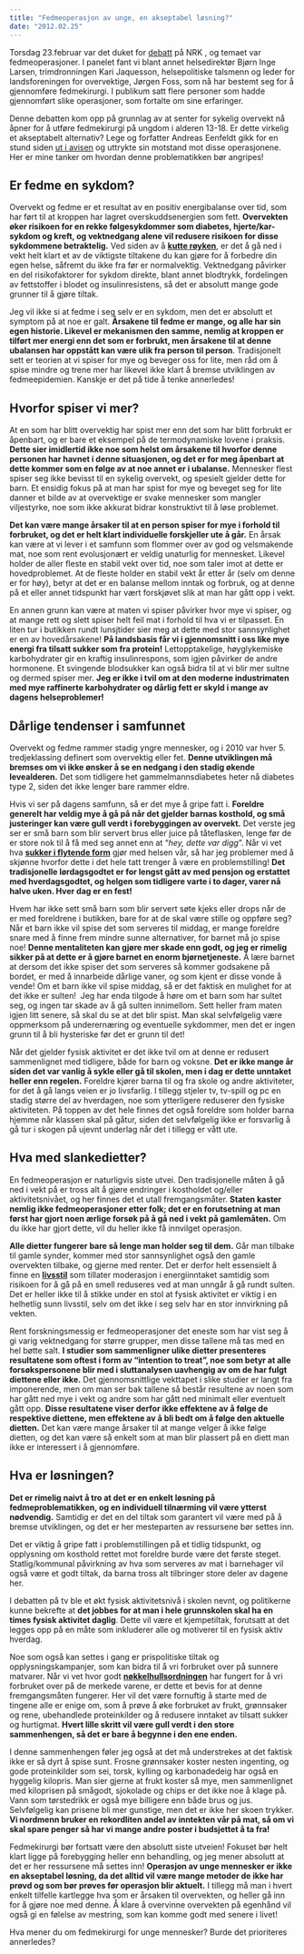 ```yaml
---
title: "Fedmeoperasjon av unge, en akseptabel løsning?"
date: "2012.02.25"
---
```


Torsdag 23.februar var det duket for [debatt](http://www.nrk.no/nett-tv/klipp/829251/) på NRK , og temaet var fedmeoperasjoner. I panelet fant vi blant annet helsedirektør Bjørn Inge Larsen, trimdronningen Kari Jaquesson, helsepolitiske talsmenn og leder for landsforeningen for overvektige, Jørgen Foss, som nå har bestemt seg for å gjennomføre fedmekirurgi. I publikum satt flere personer som hadde gjennomført slike operasjoner, som fortalte om sine erfaringer.

Denne debatten kom opp på grunnlag av at senter for sykelig overvekt nå åpner for å utføre fedmekirurgi på ungdom i alderen 13-18. Er dette virkelig et akseptabelt alternativ? Lege og forfatter Andreas Eenfeldt gikk for en stund siden [ut i avisen](http://sprek.bt.no/sprek/--Lavkarbo-er-svaret-15175.html) og uttrykte sin motstand mot disse operasjonene. Her er mine tanker om hvordan denne problematikken bør angripes!

## Er fedme en sykdom?

Overvekt og fedme er et resultat av en positiv energibalanse over tid, som har ført til at kroppen har lagret overskuddsenergien som fett. **Overvekten øker risikoen for en rekke følgesykdommer som diabetes, hjerte/kar-sykdom og kreft, og vektnedgang alene vil redusere risikoen for disse sykdommene betraktelig.** Ved siden av å [**kutte røyken**](brokenlink/stump-royken/ "Stump røyken"), er det å gå ned i vekt helt klart et av de viktigste tiltakene du kan gjøre for å forbedre din egen helse, såfremt du ikke fra før er normalvektig. Vektnedgang påvirker en del risikofaktorer for sykdom direkte, blant annet blodtrykk, fordelingen av fettstoffer i blodet og insulinresistens, så det er absolutt mange gode grunner til å gjøre tiltak.

Jeg vil ikke si at fedme i seg selv er en sykdom, men det er absolutt et symptom på at noe er galt. **Årsakene til fedme er mange, og alle har sin egen historie. Likevel er mekanismen den samme, nemlig at kroppen er tilført mer energi enn det som er forbrukt, men årsakene til at denne ubalansen har oppstått kan være ulik fra person til person**. Tradisjonelt sett er teorien at vi spiser for mye og beveger oss for lite, men råd om å spise mindre og trene mer har likevel ikke klart å bremse utviklingen av fedmeepidemien. Kanskje er det på tide å tenke annerledes!

## Hvorfor spiser vi mer?

At en som har blitt overvektig har spist mer enn det som har blitt forbrukt er åpenbart, og er bare et eksempel på de termodynamiske lovene i praksis. **Dette sier imidlertid ikke noe som helst om årsakene til hvorfor denne personen har havnet i denne situasjonen, og det er for meg åpenbart at dette kommer som en følge av at noe annet er i ubalanse.** Mennesker flest spiser seg ikke bevisst til en sykelig overvekt, og spesielt gjelder dette for barn. Et ensidig fokus på at man har spist for mye og beveget seg for lite danner et bilde av at overvektige er svake mennesker som mangler viljestyrke, noe som ikke akkurat bidrar konstruktivt til å løse problemet.

**Det kan være mange årsaker til at en person spiser for mye i forhold til forbruket, og det er helt klart individuelle forskjeller ute å går.** En årsak kan være at vi lever i et samfunn som flommer over av god og velsmakende mat, noe som rent evolusjonært er veldig unaturlig for mennesket. Likevel holder de aller fleste en stabil vekt over tid, noe som taler imot at dette er hovedproblemet. At de fleste holder en stabil vekt år etter år (selv om denne er for høy), betyr at det er en balanse mellom inntak og forbruk, og at denne på et eller annet tidspunkt har vært forskjøvet slik at man har gått opp i vekt.

En annen grunn kan være at maten vi spiser påvirker hvor mye vi spiser, og at mange rett og slett spiser helt feil mat i forhold til hva vi er tilpasset. En liten tur i butikken rundt lunsjtider sier meg at dette med stor sannsynlighet er en av hovedårsakene! **På landsbasis får vi i gjennomsnitt i oss like mye energi fra tilsatt sukker som fra protein!** Lettopptakelige, høyglykemiske karbohydrater gir en kraftig insulinrespons, som igjen påvirker de andre hormonene. Et svingende blodsukker kan også bidra til at vi blir mer sultne og dermed spiser mer. **Jeg er ikke i tvil om at den moderne industrimaten med mye raffinerte karbohydrater og dårlig fett er skyld i mange av dagens helseproblemer!**

## Dårlige tendenser i samfunnet

Overvekt og fedme rammer stadig yngre mennesker, og i 2010 var hver 5. tredjeklassing definert som overvektig eller fet. **Denne utviklingen må bremses om vi ikke ønsker å se en nedgang i den stadig økende levealderen.** Det som tidligere het gammelmannsdiabetes heter nå diabetes type 2, siden det ikke lenger bare rammer eldre.

Hvis vi ser på dagens samfunn, så er det mye å gripe fatt i. **Foreldre generelt har veldig mye å gå på når det gjelder barnas kosthold, og små justeringer kan være gull verdt i forebyggingen av overvekt.** Det verste jeg ser er små barn som blir servert brus eller juice på tåteflasken, lenge før de er store nok til å få med seg annet enn at "*hey, dette var digg*". Når vi vet hva [**sukker i flytende form**](brokenlink/bor-du-begrense-inntaket-av-flytende-karbohydrater/ "Bør du begrense inntaket av flytende karbohydrater?") gjør med helsen vår, så har jeg problemer med å skjønne hvorfor dette i det hele tatt trenger å være en problemstilling! **Det tradisjonelle lørdagsgodtet er for lengst gått av med pensjon og erstattet med hverdagsgodtet, og helgen som tidligere varte i to dager, varer nå halve uken. Hver dag er en fest!**

Hvem har ikke sett små barn som blir servert søte kjeks eller drops når de er med foreldrene i butikken, bare for at de skal være stille og oppføre seg? Når et barn ikke vil spise det som serveres til middag, er mange foreldre snare med å finne frem mindre sunne alternativer, for barnet må jo spise noe! **Denne mentaliteten kan gjøre mer skade enn godt, og jeg er rimelig sikker på at dette er å gjøre barnet en enorm bjørnetjeneste.** Å lære barnet at dersom det ikke spiser det som serveres så kommer godsakene på bordet, er med å innarbeide dårlige vaner, og som kjent er disse vonde å vende! Om et barn ikke vil spise middag, så er det faktisk en mulighet for at det ikke er sulten!  Jeg har enda tilgode å høre om et barn som har sultet seg, og ingen tar skade av å gå sulten innimellom. Sett heller fram maten igjen litt senere, så skal du se at det blir spist. Man skal selvfølgelig være oppmerksom på underernæring og eventuelle sykdommer, men det er ingen grunn til å bli hysteriske før det er grunn til det!

Når det gjelder fysisk aktivitet er det ikke tvil om at denne er redusert sammenlignet med tidligere, både for barn og voksne. **Det er ikke mange år siden det var vanlig å sykle eller gå til skolen, men i dag er dette unntaket heller enn regelen.** Foreldre kjører barna til og fra skole og andre aktiviteter, for det å gå langs veien er jo livsfarlig. I tillegg stjeler tv, tv-spill og pc en stadig større del av hverdagen, noe som ytterligere reduserer den fysiske aktiviteten. På toppen av det hele finnes det også foreldre som holder barna hjemme når klassen skal på gåtur, siden det selvfølgelig ikke er forsvarlig å gå tur i skogen på ujevnt underlag når det i tillegg er vått ute.

## Hva med slankedietter?

En fedmeoperasjon er naturligvis siste utvei. Den tradisjonelle måten å gå ned i vekt på er tross alt å gjøre endringer i kostholdet og/eller aktivitetsnivået, og her finnes det et utall fremgangsmåter. **Staten kaster nemlig ikke fedmeoperasjoner etter folk; det er en forutsetning at man først har gjort noen ærlige forsøk på å gå ned i vekt på gamlemåten.** Om du ikke har gjort dette, vil du heller ikke få innvilget operasjon.

**Alle dietter fungerer bare så lenge man holder seg til dem.** Går man tilbake til gamle synder, kommer med stor sannsynlighet også den gamle overvekten tilbake, og gjerne med renter. Det er derfor helt essensielt å finne en [**livsstil**](brokenlink/diett-eller-livsstilsendring/ "Diett eller livsstilsendring?") som tillater moderasjon i energiinntaket samtidig som risikoen for å gå på en smell reduseres ved at man unngår å gå rundt sulten. Det er heller ikke til å stikke under en stol at fysisk aktivitet er viktig i en helhetlig sunn livsstil, selv om det ikke i seg selv har en stor innvirkning på vekten.

Rent forskningsmessig er fedmeoperasjoner det eneste som har vist seg å gi varig vektnedgang for større grupper, men disse tallene må tas med en hel bøtte salt. **I studier som sammenligner ulike dietter presenteres resultatene som oftest i form av "intention to treat", noe som betyr at alle forsøkspersonene blir med i sluttanalysen uavhengig av om de har fulgt diettene eller ikke.** Det gjennomsnittlige vekttapet i slike studier er langt fra imponerende, men om man ser bak tallene så består resultene av noen som har gått ned mye i vekt og andre som har gått ned minimalt eller eventuelt gått opp. **Disse resultatene viser derfor ikke effektene av å følge de respektive diettene, men effektene av å bli bedt om å følge den aktuelle dietten.** Det kan være mange årsaker til at mange velger å ikke følge dietten, og det kan være så enkelt som at man blir plassert på en diett man ikke er interessert i å gjennomføre.

## Hva er løsningen?

**Det er rimelig naivt å tro at det er en enkelt løsning på fedmeproblematikken, og en individuell tilnærming vil være ytterst nødvendig.** Samtidig er det en del tiltak som garantert vil være med på å bremse utviklingen, og det er her mesteparten av ressursene bør settes inn.

Det er viktig å gripe fatt i problemstillingen på et tidlig tidspunkt, og opplysning om kosthold rettet mot foreldre burde være det første steget. Statlig/kommunal påvirkning av hva som serveres av mat i barnehager vil også være et godt tiltak, da barna tross alt tilbringer store deler av dagene her.

I debatten på tv ble et økt fysisk aktivitetsnivå i skolen nevnt, og politikerne kunne bekrefte at **det jobbes for at man i hele grunnskolen skal ha en times fysisk aktivitet daglig**. Dette vil være et kjempetiltak, forutsatt at det legges opp på en måte som inkluderer alle og motiverer til en fysisk aktiv hverdag.

Noe som også kan settes i gang er prispolitiske tiltak og opplysningskampanjer, som kan bidra til å vri forbruket over på sunnere matvarer. Når vi vet hvor godt [**nøkkelhullsordningen**](brokenlink/nokkelhull-bare-tull/ "Nøkkelhull, bare tull?") har fungert for å vri forbruket over på de merkede varene, er dette et bevis for at denne fremgangsmåten fungerer. Her vil det være fornuftig å starte med de tingene alle er enige om, som å prøve å øke forbruket av frukt, grønnsaker og rene, ubehandlede proteinkilder og å redusere inntaket av tilsatt sukker og hurtigmat. **Hvert lille skritt vil være gull verdt i den store sammenhengen, så det er bare å begynne i den ene enden.**

I denne sammenhengen føler jeg også at det må understrekes at det faktisk ikke er så dyrt å spise sunt. Frosne grønnsaker koster nesten ingenting, og gode proteinkilder som sei, torsk, kylling og karbonadedeig har også en hyggelig kilopris. Man sier gjerne at frukt koster så mye, men sammenlignet med kiloprisen på smågodt, sjokolade og chips er det ikke noe å klage på. Vann som tørstedrikk er også mye billigere enn både brus og jus. Selvfølgelig kan prisene bli mer gunstige, men det er ikke her skoen trykker. **Vi nordmenn bruker en rekordliten andel av inntekten vår på mat, så om vi skal spare penger så har vi mange andre poster i budsjettet å ta fra!**

Fedmekirurgi bør fortsatt være den absolutt siste utveien! Fokuset bør helt klart ligge på forebygging heller enn behandling, og jeg mener absolutt at det er her ressursene må settes inn! **Operasjon av unge mennesker er ikke en akseptabel løsning, da det alltid vil være mange metoder de ikke har prøvd og som bør prøves før operasjon blir aktuelt.** I tillegg må man i hvert enkelt tilfelle kartlegge hva som er årsaken til overvekten, og heller gå inn for å gjøre noe med denne. Å klare å overvinne overvekten på egenhånd vil også gi en følelse av mestring, som kan komme godt med senere i livet!

Hva mener du om fedmekirurgi for unge mennesker? Burde det prioriteres annerledes?
